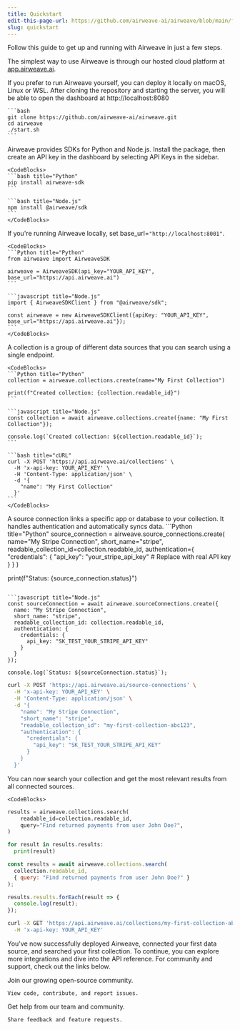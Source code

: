 ```yaml
---
title: Quickstart
edit-this-page-url: https://github.com/airweave-ai/airweave/blob/main/fern/docs/pages/quickstart.mdx
slug: quickstart
---
```


Follow this guide to get up and running with Airweave in just a few steps.

<Steps>

  <Step title="Choose your deployment" toc={true}>

   The simplest way to use Airweave is through our hosted cloud platform at [app.airweave.ai](https://app.airweave.ai).

   If you prefer to run Airweave yourself, you can deploy it locally on macOS, Linux or WSL. After cloning the repository and starting the server, you will be able to open the dashboard at http://localhost:8080

    ```bash
    git clone https://github.com/airweave-ai/airweave.git
    cd airweave
    ./start.sh
    ```
  </Step>

  <Step title="Set-up Airweave client" toc={true}>
   Airweave provides SDKs for Python and Node.js. Install the package, then create an API key in the dashboard by selecting API Keys in the sidebar.

    <CodeBlocks>
    ```bash title="Python"
    pip install airweave-sdk
    ```

    ```bash title="Node.js"
    npm install @airweave/sdk
    ```
    </CodeBlocks>

   If you're running Airweave locally, set base_url=`"http://localhost:8001"`.

    <CodeBlocks>
    ```Python title="Python"
    from airweave import AirweaveSDK

    airweave = AirweaveSDK(api_key="YOUR_API_KEY", base_url="https://api.airweave.ai")
    ```

    ```javascript title="Node.js"
    import { AirweaveSDKClient } from "@airweave/sdk";

    const airweave = new AirweaveSDKClient({apiKey: "YOUR_API_KEY", base_url="https://api.airweave.ai"});
    ```
    </CodeBlocks>

  </Step>

  <Step title="Create a collection" toc={true}>
    A collection is a group of different data sources that you can search using a single endpoint.

    <CodeBlocks>
    ```Python title="Python"
    collection = airweave.collections.create(name="My First Collection")

    print(f"Created collection: {collection.readable_id}")
    ```

    ```javascript title="Node.js"
    const collection = await airweave.collections.create({name: "My First Collection"});

    console.log(`Created collection: ${collection.readable_id}`);
    ```

    ```bash title="cURL"
    curl -X POST 'https://api.airweave.ai/collections' \
      -H 'x-api-key: YOUR_API_KEY' \
      -H 'Content-Type: application/json' \
      -d '{
        "name": "My First Collection"
      }'
    ```
    </CodeBlocks>
  </Step>

  <Step title="Add source connection(s) to your collection" toc={true}>
    A source connection links a specific app or database to your collection. It handles authentication and automatically syncs data.

<CodeBlocks>
```Python title="Python"
source_connection = airweave.source_connections.create(
    name="My Stripe Connection",
    short_name="stripe",
    readable_collection_id=collection.readable_id,
    authentication={
        "credentials": {
            "api_key": "your_stripe_api_key"  # Replace with real API key
        }
    }
)

print(f"Status: {source_connection.status}")
```

```javascript title="Node.js"
const sourceConnection = await airweave.sourceConnections.create({
  name: "My Stripe Connection",
  short_name: "stripe",
  readable_collection_id: collection.readable_id,
  authentication: {
    credentials: {
      api_key: "SK_TEST_YOUR_STRIPE_API_KEY"
    }
  }
});

console.log(`Status: ${sourceConnection.status}`);
```

```bash title="cURL"
curl -X POST 'https://api.airweave.ai/source-connections' \
  -H 'x-api-key: YOUR_API_KEY' \
  -H 'Content-Type: application/json' \
  -d '{
    "name": "My Stripe Connection",
    "short_name": "stripe",
    "readable_collection_id": "my-first-collection-abc123",
    "authentication": {
      "credentials": {
        "api_key": "SK_TEST_YOUR_STRIPE_API_KEY"
      }
    }
  }'
```
</CodeBlocks>
  </Step>

  <Step title="Search your collection" toc={true}>

You can now search your collection and get the most relevant results from all connected sources.

    <CodeBlocks>
```Python title="Python"
results = airweave.collections.search(
    readable_id=collection.readable_id,
    query="Find returned payments from user John Doe?",
)

for result in results.results:
  print(result)
```

```javascript title="Node.js"
const results = await airweave.collections.search(
  collection.readable_id,
  { query: "Find returned payments from user John Doe?" }
);

results.results.forEach(result => {
  console.log(result);
});
```

```bash title="cURL"
curl -X GET 'https://api.airweave.ai/collections/my-first-collection-abc123/search?query=Find%20returned%20payments%20from%20user%20John%20Doe%3F' \
  -H 'x-api-key: YOUR_API_KEY'
```
</CodeBlocks>
  </Step>

</Steps>

You've now successfully deployed Airweave, connected your first data source, and searched your first collection. To continue, you can explore more integrations and dive into the API reference. For community and support, check out the links below.

<CardGroup cols={2}>
  <Card
    title="GitHub Repository"
    icon="fa-brands fa-github"
    href="https://github.com/airweave-ai/airweave"
  >
    Join our growing open-source community.

    View code, contribute, and report issues.
  </Card>
  <Card
    title="Community Support"
    icon="fa-brands fa-discord"
    href="https://discord.gg/484HY9Ehxt"
  >
    Get help from our team and community.

    Share feedback and feature requests.
  </Card>
</CardGroup>
